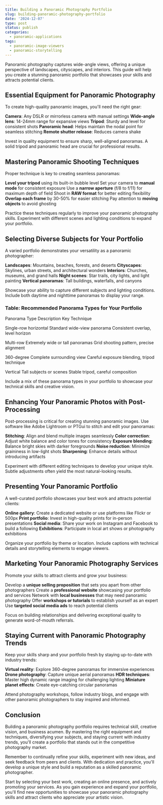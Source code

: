 ```yaml
---
title: Building a Panoramic Photography Portfolio
slug: building-panoramic-photography-portfolio
date: '2024-12-07'
type: post
status: publish
categories:
  - panoramic-applications
tags:
  - panoramic-image-viewers
  - panoramic-storytelling
---
```


Panoramic photography captures wide-angle views, offering a unique perspective of landscapes, cityscapes, and interiors. This guide will help you create a stunning panoramic portfolio that showcases your skills and attracts potential clients.

## Essential Equipment for Panoramic Photography

To create high-quality panoramic images, you'll need the right gear:

**Camera**: Any DSLR or mirrorless camera with manual settings
**Wide-angle lens**: 14-24mm range for expansive views
**Tripod**: Sturdy and level for consistent shots
**Panoramic head**: Helps maintain the nodal point for seamless stitching
**Remote shutter release**: Reduces camera shake

Invest in quality equipment to ensure sharp, well-aligned panoramas. A solid tripod and panoramic head are crucial for professional results.

## Mastering Panoramic Shooting Techniques

Proper technique is key to creating seamless panoramas:

**Level your tripod** using its built-in bubble level
Set your camera to **manual mode** for consistent exposure
Use a **narrow aperture** (f/8 to f/11) for maximum depth of field
Shoot in **RAW format** for better editing flexibility
**Overlap each frame** by 30-50% for easier stitching
Pay attention to **moving objects** to avoid ghosting

Practice these techniques regularly to improve your panoramic photography skills. Experiment with different scenes and lighting conditions to expand your portfolio.

## Selecting Diverse Subjects for Your Portfolio

A varied portfolio demonstrates your versatility as a panoramic photographer:

**Landscapes**: Mountains, beaches, forests, and deserts
**Cityscapes**: Skylines, urban streets, and architectural wonders
**Interiors**: Churches, museums, and grand halls
**Night scenes**: Star trails, city lights, and light painting
**Vertical panoramas**: Tall buildings, waterfalls, and canyons

Showcase your ability to capture different subjects and lighting conditions. Include both daytime and nighttime panoramas to display your range.

### Table: Recommended Panorama Types for Your Portfolio

Panorama Type
Description
Key Technique

Single-row horizontal
Standard wide-view panorama
Consistent overlap, level horizon

Multi-row
Extremely wide or tall panoramas
Grid shooting pattern, precise alignment

360-degree
Complete surrounding view
Careful exposure blending, tripod technique

Vertical
Tall subjects or scenes
Stable tripod, careful composition

Include a mix of these panorama types in your portfolio to showcase your technical skills and creative vision.

## Enhancing Your Panoramic Photos with Post-Processing

Post-processing is critical for creating stunning panoramic images. Use software like Adobe Lightroom or PTGui to stitch and edit your panoramas:

**Stitching**: Align and blend multiple images seamlessly
**Color correction**: Adjust white balance and color tones for consistency
**Exposure blending**: Balance bright skies with darker foregrounds
**Noise reduction**: Minimize graininess in low-light shots
**Sharpening**: Enhance details without introducing artifacts

Experiment with different editing techniques to develop your unique style. Subtle adjustments often yield the most natural-looking results.

## Presenting Your Panoramic Portfolio

A well-curated portfolio showcases your best work and attracts potential clients:

**Online gallery**: Create a dedicated website or use platforms like Flickr or 500px
**Print portfolio**: Invest in high-quality prints for in-person presentations
**Social media**: Share your work on Instagram and Facebook to build a following
**Exhibitions**: Participate in local art shows or photography exhibitions

Organize your portfolio by theme or location. Include captions with technical details and storytelling elements to engage viewers.

## Marketing Your Panoramic Photography Services

Promote your skills to attract clients and grow your business:

Develop a **unique selling proposition** that sets you apart from other photographers
Create a **professional website** showcasing your portfolio and services
Network with **local businesses** that may need panoramic photography
Offer **workshops or tutorials** to establish yourself as an expert
Use **targeted social media ads** to reach potential clients

Focus on building relationships and delivering exceptional quality to generate word-of-mouth referrals.

## Staying Current with Panoramic Photography Trends

Keep your skills sharp and your portfolio fresh by staying up-to-date with industry trends:

**Virtual reality**: Explore 360-degree panoramas for immersive experiences
**Drone photography**: Capture unique aerial panoramas
**HDR techniques**: Master high dynamic range imaging for challenging lighting
**Miniature planet effects**: Create eye-catching circular panoramas

Attend photography workshops, follow industry blogs, and engage with other panoramic photographers to stay inspired and informed.

## Conclusion

Building a panoramic photography portfolio requires technical skill, creative vision, and business acumen. By mastering the right equipment and techniques, diversifying your subjects, and staying current with industry trends, you'll create a portfolio that stands out in the competitive photography market.

Remember to continually refine your skills, experiment with new ideas, and seek feedback from peers and clients. With dedication and practice, you'll develop a unique style and build a reputation as a skilled panoramic photographer.

Start by selecting your best work, creating an online presence, and actively promoting your services. As you gain experience and expand your portfolio, you'll find new opportunities to showcase your panoramic photography skills and attract clients who appreciate your artistic vision.
